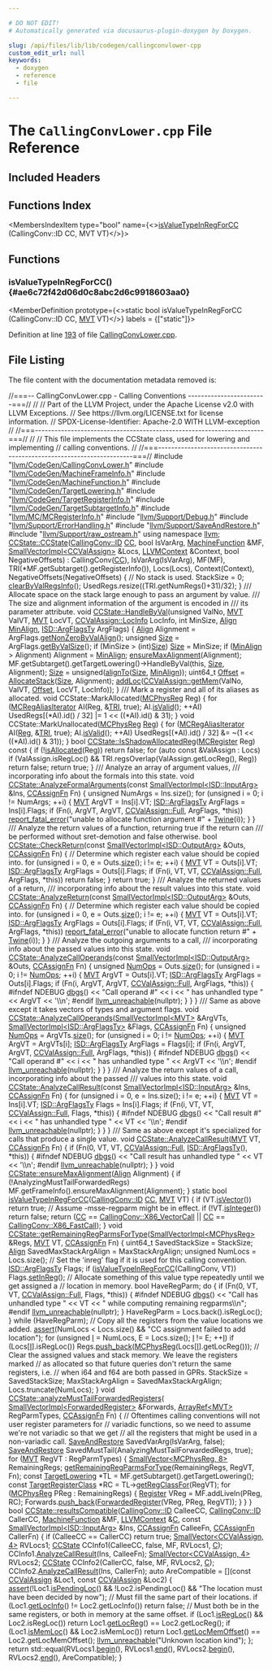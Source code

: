 ```yaml
---

# DO NOT EDIT!
# Automatically generated via docusaurus-plugin-doxygen by Doxygen.

slug: /api/files/lib/lib/codegen/callingconvlower-cpp
custom_edit_url: null
keywords:
  - doxygen
  - reference
  - file

---
```





# The `CallingConvLower.cpp` File Reference

<DoxygenPage pluginConfig={pluginConfig}>



## Included Headers

<IncludesList>
<IncludesListItem
  filePath="llvm/CodeGen/CallingConvLower.h"
  permalink="/docs/api/files/include/include/llvm/include/llvm/codegen/callingconvlower-h"
  isLocal="true" />
<IncludesListItem
  filePath="llvm/CodeGen/MachineFrameInfo.h"
  permalink="/docs/api/files/include/include/llvm/include/llvm/codegen/machineframeinfo-h"
  isLocal="true" />
<IncludesListItem
  filePath="llvm/CodeGen/MachineFunction.h"
  permalink="/docs/api/files/include/include/llvm/include/llvm/codegen/machinefunction-h"
  isLocal="true" />
<IncludesListItem
  filePath="llvm/CodeGen/TargetLowering.h"
  permalink="/docs/api/files/include/include/llvm/include/llvm/codegen/targetlowering-h"
  isLocal="true" />
<IncludesListItem
  filePath="llvm/CodeGen/TargetRegisterInfo.h"
  permalink="/docs/api/files/include/include/llvm/include/llvm/codegen/targetregisterinfo-h"
  isLocal="true" />
<IncludesListItem
  filePath="llvm/CodeGen/TargetSubtargetInfo.h"
  permalink="/docs/api/files/include/include/llvm/include/llvm/codegen/targetsubtargetinfo-h"
  isLocal="true" />
<IncludesListItem
  filePath="llvm/MC/MCRegisterInfo.h"
  permalink="/docs/api/files/include/include/llvm/include/llvm/mc/mcregisterinfo-h"
  isLocal="true" />
<IncludesListItem
  filePath="llvm/Support/Debug.h"
  permalink="/docs/api/files/include/include/llvm/include/llvm/support/debug-h"
  isLocal="true" />
<IncludesListItem
  filePath="llvm/Support/ErrorHandling.h"
  permalink="/docs/api/files/include/include/llvm/include/llvm/support/errorhandling-h"
  isLocal="true" />
<IncludesListItem
  filePath="llvm/Support/SaveAndRestore.h"
  permalink="/docs/api/files/include/include/llvm/include/llvm/support/saveandrestore-h"
  isLocal="true" />
<IncludesListItem
  filePath="llvm/Support/raw_ostream.h"
  permalink="/docs/api/files/include/include/llvm/include/llvm/support/raw-ostream-h"
  isLocal="true" />
</IncludesList>

## Functions Index

<MembersIndex>

<MembersIndexItem
  type="bool"
  name={<><a href="#ae6c72f42d06d0c8abc2d6c9918603aa0">isValueTypeInRegForCC</a> (CallingConv::ID CC, MVT VT)</>}>
</MembersIndexItem>

</MembersIndex>


<SectionDefinition>

## Functions

### isValueTypeInRegForCC() {#ae6c72f42d06d0c8abc2d6c9918603aa0}

<MemberDefinition
  prototype={<>static bool isValueTypeInRegForCC (CallingConv::ID CC, <a href="/docs/api/classes/llvm/mvt">MVT</a> VT)</>}
  labels = {["static"]}>

Definition at line <a href="#l00193">193</a> of file <a href="/docs/api/files/lib/lib/codegen/callingconvlower-cpp">CallingConvLower.cpp</a>.
</MemberDefinition>

</SectionDefinition>

## File Listing

The file content with the documentation metadata removed is:

<ProgramListing>

<Link id="l00001" /><CodeLine lineNumber="1"><Highlight kind="comment">//===-- CallingConvLower.cpp - Calling Conventions ------------------------===//</Highlight><Highlight kind="normal"></Highlight></CodeLine>
<Link id="l00002" /><CodeLine lineNumber="2"><Highlight kind="normal"></Highlight><Highlight kind="comment">//</Highlight><Highlight kind="normal"></Highlight></CodeLine>
<Link id="l00003" /><CodeLine lineNumber="3"><Highlight kind="normal"></Highlight><Highlight kind="comment">// Part of the LLVM Project, under the Apache License v2.0 with LLVM Exceptions.</Highlight><Highlight kind="normal"></Highlight></CodeLine>
<Link id="l00004" /><CodeLine lineNumber="4"><Highlight kind="normal"></Highlight><Highlight kind="comment">// See https://llvm.org/LICENSE.txt for license information.</Highlight><Highlight kind="normal"></Highlight></CodeLine>
<Link id="l00005" /><CodeLine lineNumber="5"><Highlight kind="normal"></Highlight><Highlight kind="comment">// SPDX-License-Identifier: Apache-2.0 WITH LLVM-exception</Highlight><Highlight kind="normal"></Highlight></CodeLine>
<Link id="l00006" /><CodeLine lineNumber="6"><Highlight kind="normal"></Highlight><Highlight kind="comment">//</Highlight><Highlight kind="normal"></Highlight></CodeLine>
<Link id="l00007" /><CodeLine lineNumber="7"><Highlight kind="normal"></Highlight><Highlight kind="comment">//===----------------------------------------------------------------------===//</Highlight><Highlight kind="normal"></Highlight></CodeLine>
<Link id="l00008" /><CodeLine lineNumber="8"><Highlight kind="normal"></Highlight><Highlight kind="comment">//</Highlight><Highlight kind="normal"></Highlight></CodeLine>
<Link id="l00009" /><CodeLine lineNumber="9"><Highlight kind="normal"></Highlight><Highlight kind="comment">// This file implements the CCState class, used for lowering and implementing</Highlight><Highlight kind="normal"></Highlight></CodeLine>
<Link id="l00010" /><CodeLine lineNumber="10"><Highlight kind="normal"></Highlight><Highlight kind="comment">// calling conventions.</Highlight><Highlight kind="normal"></Highlight></CodeLine>
<Link id="l00011" /><CodeLine lineNumber="11"><Highlight kind="normal"></Highlight><Highlight kind="comment">//</Highlight><Highlight kind="normal"></Highlight></CodeLine>
<Link id="l00012" /><CodeLine lineNumber="12"><Highlight kind="normal"></Highlight><Highlight kind="comment">//===----------------------------------------------------------------------===//</Highlight><Highlight kind="normal"></Highlight></CodeLine>
<Link id="l00013" /><CodeLine lineNumber="13"><Highlight kind="normal"></Highlight></CodeLine>
<Link id="l00014" /><CodeLine lineNumber="14"><Highlight kind="normal"></Highlight><Highlight kind="preprocessor">#include &quot;<a href="/docs/api/files/include/include/llvm/include/llvm/codegen/callingconvlower-h">llvm/CodeGen/CallingConvLower.h</a>&quot;</Highlight><Highlight kind="normal"></Highlight></CodeLine>
<Link id="l00015" /><CodeLine lineNumber="15"><Highlight kind="normal"></Highlight><Highlight kind="preprocessor">#include &quot;<a href="/docs/api/files/include/include/llvm/include/llvm/codegen/machineframeinfo-h">llvm/CodeGen/MachineFrameInfo.h</a>&quot;</Highlight><Highlight kind="normal"></Highlight></CodeLine>
<Link id="l00016" /><CodeLine lineNumber="16"><Highlight kind="normal"></Highlight><Highlight kind="preprocessor">#include &quot;<a href="/docs/api/files/include/include/llvm/include/llvm/codegen/machinefunction-h">llvm/CodeGen/MachineFunction.h</a>&quot;</Highlight><Highlight kind="normal"></Highlight></CodeLine>
<Link id="l00017" /><CodeLine lineNumber="17"><Highlight kind="normal"></Highlight><Highlight kind="preprocessor">#include &quot;<a href="/docs/api/files/include/include/llvm/include/llvm/codegen/targetlowering-h">llvm/CodeGen/TargetLowering.h</a>&quot;</Highlight><Highlight kind="normal"></Highlight></CodeLine>
<Link id="l00018" /><CodeLine lineNumber="18"><Highlight kind="normal"></Highlight><Highlight kind="preprocessor">#include &quot;<a href="/docs/api/files/include/include/llvm/include/llvm/codegen/targetregisterinfo-h">llvm/CodeGen/TargetRegisterInfo.h</a>&quot;</Highlight><Highlight kind="normal"></Highlight></CodeLine>
<Link id="l00019" /><CodeLine lineNumber="19"><Highlight kind="normal"></Highlight><Highlight kind="preprocessor">#include &quot;<a href="/docs/api/files/include/include/llvm/include/llvm/codegen/targetsubtargetinfo-h">llvm/CodeGen/TargetSubtargetInfo.h</a>&quot;</Highlight><Highlight kind="normal"></Highlight></CodeLine>
<Link id="l00020" /><CodeLine lineNumber="20"><Highlight kind="normal"></Highlight><Highlight kind="preprocessor">#include &quot;<a href="/docs/api/files/include/include/llvm/include/llvm/mc/mcregisterinfo-h">llvm/MC/MCRegisterInfo.h</a>&quot;</Highlight><Highlight kind="normal"></Highlight></CodeLine>
<Link id="l00021" /><CodeLine lineNumber="21"><Highlight kind="normal"></Highlight><Highlight kind="preprocessor">#include &quot;<a href="/docs/api/files/include/include/llvm/include/llvm/support/debug-h">llvm/Support/Debug.h</a>&quot;</Highlight><Highlight kind="normal"></Highlight></CodeLine>
<Link id="l00022" /><CodeLine lineNumber="22"><Highlight kind="normal"></Highlight><Highlight kind="preprocessor">#include &quot;<a href="/docs/api/files/include/include/llvm/include/llvm/support/errorhandling-h">llvm/Support/ErrorHandling.h</a>&quot;</Highlight><Highlight kind="normal"></Highlight></CodeLine>
<Link id="l00023" /><CodeLine lineNumber="23"><Highlight kind="normal"></Highlight><Highlight kind="preprocessor">#include &quot;<a href="/docs/api/files/include/include/llvm/include/llvm/support/saveandrestore-h">llvm/Support/SaveAndRestore.h</a>&quot;</Highlight><Highlight kind="normal"></Highlight></CodeLine>
<Link id="l00024" /><CodeLine lineNumber="24"><Highlight kind="normal"></Highlight><Highlight kind="preprocessor">#include &quot;<a href="/docs/api/files/include/include/llvm/include/llvm/support/raw-ostream-h">llvm/Support/raw&#95;ostream.h</a>&quot;</Highlight><Highlight kind="normal"></Highlight></CodeLine>
<Link id="l00025" /><CodeLine lineNumber="25"><Highlight kind="normal"></Highlight></CodeLine>
<Link id="l00026" /><CodeLine lineNumber="26"><Highlight kind="normal"></Highlight><Highlight kind="keyword">using namespace </Highlight><Highlight kind="normal"><a href="/docs/api/namespaces/llvm">llvm</a>;</Highlight></CodeLine>
<Link id="l00027" /><CodeLine lineNumber="27"><Highlight kind="normal"></Highlight></CodeLine>
<Link id="l00028" /><CodeLine lineNumber="28" lineLink="/docs/api/classes/llvm/ccstate/#abf5a0a68b80983e3e00b9107ed77e93c"><Highlight kind="normal"><a href="/docs/api/classes/llvm/ccstate/#abf5a0a68b80983e3e00b9107ed77e93c">CCState::CCState</a>(<a href="/docs/api/namespaces/llvm/callingconv/#abdf8cf606905c10634e831390981b0ed">CallingConv::ID</a> <a href="/docs/api/files/lib/lib/target/lib/target/riscv/riscvredundantcopyelimination-cpp/#a77c69067ae8279bc00ab8757731e90d7">CC</a>, </Highlight><Highlight kind="keywordtype">bool</Highlight><Highlight kind="normal"> IsVarArg, <a href="/docs/api/classes/llvm/machinefunction">MachineFunction</a> &amp;MF,</Highlight></CodeLine>
<Link id="l00029" /><CodeLine lineNumber="29"><Highlight kind="normal">                 <a href="/docs/api/classes/llvm/smallvectorimpl">SmallVectorImpl&lt;CCValAssign&gt;</a> &amp;Locs, <a href="/docs/api/classes/llvm/llvmcontext">LLVMContext</a> &amp;Context,</Highlight></CodeLine>
<Link id="l00030" /><CodeLine lineNumber="30"><Highlight kind="normal">                 </Highlight><Highlight kind="keywordtype">bool</Highlight><Highlight kind="normal"> NegativeOffsets)</Highlight></CodeLine>
<Link id="l00031" /><CodeLine lineNumber="31"><Highlight kind="normal">    : CallingConv(<a href="/docs/api/files/lib/lib/target/lib/target/riscv/riscvredundantcopyelimination-cpp/#a77c69067ae8279bc00ab8757731e90d7">CC</a>), IsVarArg(IsVarArg), MF(MF),</Highlight></CodeLine>
<Link id="l00032" /><CodeLine lineNumber="32"><Highlight kind="normal">      TRI(&#42;MF.getSubtarget().getRegisterInfo()), Locs(Locs), Context(Context),</Highlight></CodeLine>
<Link id="l00033" /><CodeLine lineNumber="33"><Highlight kind="normal">      NegativeOffsets(NegativeOffsets) &#123;</Highlight></CodeLine>
<Link id="l00034" /><CodeLine lineNumber="34"><Highlight kind="normal"></Highlight></CodeLine>
<Link id="l00035" /><CodeLine lineNumber="35"><Highlight kind="normal">  </Highlight><Highlight kind="comment">// No stack is used.</Highlight><Highlight kind="normal"></Highlight></CodeLine>
<Link id="l00036" /><CodeLine lineNumber="36"><Highlight kind="normal">  StackSize = 0;</Highlight></CodeLine>
<Link id="l00037" /><CodeLine lineNumber="37"><Highlight kind="normal"></Highlight></CodeLine>
<Link id="l00038" /><CodeLine lineNumber="38"><Highlight kind="normal">  <a href="/docs/api/classes/llvm/ccstate/#af70a090c04b4c765c95f9593e7cb4d68">clearByValRegsInfo</a>();</Highlight></CodeLine>
<Link id="l00039" /><CodeLine lineNumber="39"><Highlight kind="normal">  UsedRegs.resize((TRI.getNumRegs()+31)/32);</Highlight></CodeLine>
<Link id="l00040" /><CodeLine lineNumber="40"><Highlight kind="normal">&#125;</Highlight></CodeLine>
<Link id="l00041" /><CodeLine lineNumber="41"><Highlight kind="normal"></Highlight><Highlight kind="comment"></Highlight></CodeLine>
<Link id="l00042" /><CodeLine lineNumber="42"><Highlight kind="comment">/// Allocate space on the stack large enough to pass an argument by value.</Highlight></CodeLine>
<Link id="l00043" /><CodeLine lineNumber="43"><Highlight kind="comment">/// The size and alignment information of the argument is encoded in</Highlight></CodeLine>
<Link id="l00044" /><CodeLine lineNumber="44"><Highlight kind="comment">/// its parameter attribute.</Highlight><Highlight kind="normal"></Highlight></CodeLine>
<Link id="l00045" /><CodeLine lineNumber="45" lineLink="/docs/api/classes/llvm/ccstate/#a095917a8626bb95e378e4ccb653aac75"><Highlight kind="normal"></Highlight><Highlight kind="keywordtype">void</Highlight><Highlight kind="normal"> <a href="/docs/api/classes/llvm/ccstate/#a095917a8626bb95e378e4ccb653aac75">CCState::HandleByVal</a>(</Highlight><Highlight kind="keywordtype">unsigned</Highlight><Highlight kind="normal"> ValNo, <a href="/docs/api/classes/llvm/mvt">MVT</a> ValVT, <a href="/docs/api/classes/llvm/mvt">MVT</a> LocVT,</Highlight></CodeLine>
<Link id="l00046" /><CodeLine lineNumber="46"><Highlight kind="normal">                          <a href="/docs/api/classes/llvm/ccvalassign/#a2b78fd53da0b5df7bc4eacf7df556a45">CCValAssign::LocInfo</a> LocInfo, </Highlight><Highlight kind="keywordtype">int</Highlight><Highlight kind="normal"> MinSize,</Highlight></CodeLine>
<Link id="l00047" /><CodeLine lineNumber="47"><Highlight kind="normal">                          <a href="/docs/api/structs/llvm/align">Align</a> <a href="/docs/api/namespaces/llvm/#a59f98bbb1f440db8d5db1c8b5bd819f6">MinAlign</a>, <a href="/docs/api/structs/llvm/isd/argflagsty">ISD::ArgFlagsTy</a> ArgFlags) &#123;</Highlight></CodeLine>
<Link id="l00048" /><CodeLine lineNumber="48"><Highlight kind="normal">  <a href="/docs/api/structs/llvm/align">Align</a> Alignment = ArgFlags.<a href="/docs/api/structs/llvm/isd/argflagsty/#af9b5cd986cb3591eeb24b5448fb66142">getNonZeroByValAlign</a>();</Highlight></CodeLine>
<Link id="l00049" /><CodeLine lineNumber="49"><Highlight kind="normal">  </Highlight><Highlight kind="keywordtype">unsigned</Highlight><Highlight kind="normal"> <a href="/docs/api/files/lib/lib/analysis/inlineorder-cpp/#a7ee6f0cb51c3b9056199e9a0001fe8c3a6f6cb72d544962fa333e2e34ce64f719">Size</a>  = ArgFlags.<a href="/docs/api/structs/llvm/isd/argflagsty/#ab366d3f0cbcf25efa33e8406c851be4f">getByValSize</a>();</Highlight></CodeLine>
<Link id="l00050" /><CodeLine lineNumber="50"><Highlight kind="normal">  </Highlight><Highlight kind="keywordflow">if</Highlight><Highlight kind="normal"> (MinSize &gt; (</Highlight><Highlight kind="keywordtype">int</Highlight><Highlight kind="normal">)<a href="/docs/api/files/lib/lib/analysis/inlineorder-cpp/#a7ee6f0cb51c3b9056199e9a0001fe8c3a6f6cb72d544962fa333e2e34ce64f719">Size</a>)</Highlight></CodeLine>
<Link id="l00051" /><CodeLine lineNumber="51"><Highlight kind="normal">    <a href="/docs/api/files/lib/lib/analysis/inlineorder-cpp/#a7ee6f0cb51c3b9056199e9a0001fe8c3a6f6cb72d544962fa333e2e34ce64f719">Size</a> = MinSize;</Highlight></CodeLine>
<Link id="l00052" /><CodeLine lineNumber="52"><Highlight kind="normal">  </Highlight><Highlight kind="keywordflow">if</Highlight><Highlight kind="normal"> (<a href="/docs/api/namespaces/llvm/#a59f98bbb1f440db8d5db1c8b5bd819f6">MinAlign</a> &gt; Alignment)</Highlight></CodeLine>
<Link id="l00053" /><CodeLine lineNumber="53"><Highlight kind="normal">    Alignment = <a href="/docs/api/namespaces/llvm/#a59f98bbb1f440db8d5db1c8b5bd819f6">MinAlign</a>;</Highlight></CodeLine>
<Link id="l00054" /><CodeLine lineNumber="54"><Highlight kind="normal">  <a href="/docs/api/classes/llvm/ccstate/#a99ee1f8d1fc34f1b982e984a678a70dd">ensureMaxAlignment</a>(Alignment);</Highlight></CodeLine>
<Link id="l00055" /><CodeLine lineNumber="55"><Highlight kind="normal">  MF.getSubtarget().getTargetLowering()-&gt;HandleByVal(</Highlight><Highlight kind="keyword">this</Highlight><Highlight kind="normal">, <a href="/docs/api/files/lib/lib/analysis/inlineorder-cpp/#a7ee6f0cb51c3b9056199e9a0001fe8c3a6f6cb72d544962fa333e2e34ce64f719">Size</a>, Alignment);</Highlight></CodeLine>
<Link id="l00056" /><CodeLine lineNumber="56"><Highlight kind="normal">  <a href="/docs/api/files/lib/lib/analysis/inlineorder-cpp/#a7ee6f0cb51c3b9056199e9a0001fe8c3a6f6cb72d544962fa333e2e34ce64f719">Size</a> = unsigned(<a href="/docs/api/namespaces/llvm/#ab102f0f12dd38aeea5906b1d80c792ff">alignTo</a>(<a href="/docs/api/files/lib/lib/analysis/inlineorder-cpp/#a7ee6f0cb51c3b9056199e9a0001fe8c3a6f6cb72d544962fa333e2e34ce64f719">Size</a>, <a href="/docs/api/namespaces/llvm/#a59f98bbb1f440db8d5db1c8b5bd819f6">MinAlign</a>));</Highlight></CodeLine>
<Link id="l00057" /><CodeLine lineNumber="57"><Highlight kind="normal">  uint64&#95;t <a href="/docs/api/namespaces/llvm/#a05f5b9a11bdcc5feba62899f95dcf878a3134224cba2545bc57954d3b072aebb4">Offset</a> = <a href="/docs/api/classes/llvm/ccstate/#a808eee3ccda95974f0ac2b1c318ec336">AllocateStack</a>(<a href="/docs/api/files/lib/lib/analysis/inlineorder-cpp/#a7ee6f0cb51c3b9056199e9a0001fe8c3a6f6cb72d544962fa333e2e34ce64f719">Size</a>, Alignment);</Highlight></CodeLine>
<Link id="l00058" /><CodeLine lineNumber="58"><Highlight kind="normal">  <a href="/docs/api/classes/llvm/ccstate/#af04b635419bda8cbc4fe1f056b160f8d">addLoc</a>(<a href="/docs/api/classes/llvm/ccvalassign/#a36d9dd26dea75ebba5b55516b52e0752">CCValAssign::getMem</a>(ValNo, ValVT, <a href="/docs/api/namespaces/llvm/#a05f5b9a11bdcc5feba62899f95dcf878a3134224cba2545bc57954d3b072aebb4">Offset</a>, LocVT, LocInfo));</Highlight></CodeLine>
<Link id="l00059" /><CodeLine lineNumber="59"><Highlight kind="normal">&#125;</Highlight></CodeLine>
<Link id="l00060" /><CodeLine lineNumber="60"><Highlight kind="normal"></Highlight><Highlight kind="comment"></Highlight></CodeLine>
<Link id="l00061" /><CodeLine lineNumber="61"><Highlight kind="comment">/// Mark a register and all of its aliases as allocated.</Highlight><Highlight kind="normal"></Highlight></CodeLine>
<Link id="l00062" /><CodeLine lineNumber="62"><Highlight kind="normal"></Highlight><Highlight kind="keywordtype">void</Highlight><Highlight kind="normal"> CCState::MarkAllocated(<a href="/docs/api/namespaces/llvm/#aad72cfbb210808985a9dc19f4e5d8542">MCPhysReg</a> Reg) &#123;</Highlight></CodeLine>
<Link id="l00063" /><CodeLine lineNumber="63"><Highlight kind="normal">  </Highlight><Highlight kind="keywordflow">for</Highlight><Highlight kind="normal"> (<a href="/docs/api/classes/llvm/mcregaliasiterator">MCRegAliasIterator</a> AI(Reg, &amp;<a href="/docs/api/files/lib/lib/codegen/machinesink-cpp/#a0f36ed1bc17fc1aa97fe291c439a0698">TRI</a>, </Highlight><Highlight kind="keyword">true</Highlight><Highlight kind="normal">); AI.<a href="/docs/api/classes/llvm/mcregaliasiterator/#ac336c049c12ead7be5b86e6d046f8ab0">isValid</a>(); ++AI)</Highlight></CodeLine>
<Link id="l00064" /><CodeLine lineNumber="64"><Highlight kind="normal">    UsedRegs&#91;(&#42;AI).id() / 32&#93; |= 1 &lt;&lt; ((&#42;AI).id() &amp; 31);</Highlight></CodeLine>
<Link id="l00065" /><CodeLine lineNumber="65"><Highlight kind="normal">&#125;</Highlight></CodeLine>
<Link id="l00066" /><CodeLine lineNumber="66"><Highlight kind="normal"></Highlight></CodeLine>
<Link id="l00067" /><CodeLine lineNumber="67"><Highlight kind="normal"></Highlight><Highlight kind="keywordtype">void</Highlight><Highlight kind="normal"> CCState::MarkUnallocated(<a href="/docs/api/namespaces/llvm/#aad72cfbb210808985a9dc19f4e5d8542">MCPhysReg</a> <a href="/docs/api/files/lib/lib/codegen/machinesink-cpp/#a359e1ff26f6d466d927a61aae45b05c3">Reg</a>) &#123;</Highlight></CodeLine>
<Link id="l00068" /><CodeLine lineNumber="68"><Highlight kind="normal">  </Highlight><Highlight kind="keywordflow">for</Highlight><Highlight kind="normal"> (<a href="/docs/api/classes/llvm/mcregaliasiterator">MCRegAliasIterator</a> AI(<a href="/docs/api/files/lib/lib/codegen/machinesink-cpp/#a359e1ff26f6d466d927a61aae45b05c3">Reg</a>, &amp;<a href="/docs/api/files/lib/lib/codegen/machinesink-cpp/#a0f36ed1bc17fc1aa97fe291c439a0698">TRI</a>, </Highlight><Highlight kind="keyword">true</Highlight><Highlight kind="normal">); AI.<a href="/docs/api/classes/llvm/mcregaliasiterator/#ac336c049c12ead7be5b86e6d046f8ab0">isValid</a>(); ++AI)</Highlight></CodeLine>
<Link id="l00069" /><CodeLine lineNumber="69"><Highlight kind="normal">    UsedRegs&#91;(&#42;AI).id() / 32&#93; &amp;= ~(1 &lt;&lt; ((&#42;AI).id() &amp; 31));</Highlight></CodeLine>
<Link id="l00070" /><CodeLine lineNumber="70"><Highlight kind="normal">&#125;</Highlight></CodeLine>
<Link id="l00071" /><CodeLine lineNumber="71"><Highlight kind="normal"></Highlight></CodeLine>
<Link id="l00072" /><CodeLine lineNumber="72" lineLink="/docs/api/classes/llvm/ccstate/#a3f26a9f8e3d4a1b691c7f17f11311c46"><Highlight kind="normal"></Highlight><Highlight kind="keywordtype">bool</Highlight><Highlight kind="normal"> <a href="/docs/api/classes/llvm/ccstate/#a3f26a9f8e3d4a1b691c7f17f11311c46">CCState::IsShadowAllocatedReg</a>(<a href="/docs/api/classes/llvm/mcregister">MCRegister</a> Reg)</Highlight><Highlight kind="keyword"> const </Highlight><Highlight kind="normal">&#123;</Highlight></CodeLine>
<Link id="l00073" /><CodeLine lineNumber="73"><Highlight kind="normal">  </Highlight><Highlight kind="keywordflow">if</Highlight><Highlight kind="normal"> (!<a href="/docs/api/classes/llvm/ccstate/#ae175b31af8d3499f652b5658c385af9c">isAllocated</a>(Reg))</Highlight></CodeLine>
<Link id="l00074" /><CodeLine lineNumber="74"><Highlight kind="normal">    </Highlight><Highlight kind="keywordflow">return</Highlight><Highlight kind="normal"> </Highlight><Highlight kind="keyword">false</Highlight><Highlight kind="normal">;</Highlight></CodeLine>
<Link id="l00075" /><CodeLine lineNumber="75"><Highlight kind="normal"></Highlight></CodeLine>
<Link id="l00076" /><CodeLine lineNumber="76"><Highlight kind="normal">  </Highlight><Highlight kind="keywordflow">for</Highlight><Highlight kind="normal"> (</Highlight><Highlight kind="keyword">auto</Highlight><Highlight kind="normal"> </Highlight><Highlight kind="keyword">const</Highlight><Highlight kind="normal"> &amp;ValAssign : Locs)</Highlight></CodeLine>
<Link id="l00077" /><CodeLine lineNumber="77"><Highlight kind="normal">    </Highlight><Highlight kind="keywordflow">if</Highlight><Highlight kind="normal"> (ValAssign.isRegLoc() &amp;&amp; TRI.regsOverlap(ValAssign.getLocReg(), Reg))</Highlight></CodeLine>
<Link id="l00078" /><CodeLine lineNumber="78"><Highlight kind="normal">      </Highlight><Highlight kind="keywordflow">return</Highlight><Highlight kind="normal"> </Highlight><Highlight kind="keyword">false</Highlight><Highlight kind="normal">;</Highlight></CodeLine>
<Link id="l00079" /><CodeLine lineNumber="79"><Highlight kind="normal">  </Highlight><Highlight kind="keywordflow">return</Highlight><Highlight kind="normal"> </Highlight><Highlight kind="keyword">true</Highlight><Highlight kind="normal">;</Highlight></CodeLine>
<Link id="l00080" /><CodeLine lineNumber="80"><Highlight kind="normal">&#125;</Highlight></CodeLine>
<Link id="l00081" /><CodeLine lineNumber="81"><Highlight kind="normal"></Highlight><Highlight kind="comment"></Highlight></CodeLine>
<Link id="l00082" /><CodeLine lineNumber="82"><Highlight kind="comment">/// Analyze an array of argument values,</Highlight></CodeLine>
<Link id="l00083" /><CodeLine lineNumber="83"><Highlight kind="comment">/// incorporating info about the formals into this state.</Highlight><Highlight kind="normal"></Highlight></CodeLine>
<Link id="l00084" /><CodeLine lineNumber="84"><Highlight kind="normal"></Highlight><Highlight kind="keywordtype">void</Highlight><Highlight kind="normal"></Highlight></CodeLine>
<Link id="l00085" /><CodeLine lineNumber="85" lineLink="/docs/api/classes/llvm/ccstate/#aec8b01e38583a4e371e14c436324d3be"><Highlight kind="normal"><a href="/docs/api/classes/llvm/ccstate/#aec8b01e38583a4e371e14c436324d3be">CCState::AnalyzeFormalArguments</a>(</Highlight><Highlight kind="keyword">const</Highlight><Highlight kind="normal"> <a href="/docs/api/classes/llvm/smallvectorimpl">SmallVectorImpl&lt;ISD::InputArg&gt;</a> &amp;Ins,</Highlight></CodeLine>
<Link id="l00086" /><CodeLine lineNumber="86"><Highlight kind="normal">                                <a href="/docs/api/namespaces/llvm/#aa555cd3eb8141809d16bcfc45ccc3715">CCAssignFn</a> Fn) &#123;</Highlight></CodeLine>
<Link id="l00087" /><CodeLine lineNumber="87"><Highlight kind="normal">  </Highlight><Highlight kind="keywordtype">unsigned</Highlight><Highlight kind="normal"> NumArgs = Ins.size();</Highlight></CodeLine>
<Link id="l00088" /><CodeLine lineNumber="88"><Highlight kind="normal"></Highlight></CodeLine>
<Link id="l00089" /><CodeLine lineNumber="89"><Highlight kind="normal">  </Highlight><Highlight kind="keywordflow">for</Highlight><Highlight kind="normal"> (</Highlight><Highlight kind="keywordtype">unsigned</Highlight><Highlight kind="normal"> i = 0; i != NumArgs; ++i) &#123;</Highlight></CodeLine>
<Link id="l00090" /><CodeLine lineNumber="90"><Highlight kind="normal">    <a href="/docs/api/classes/llvm/mvt">MVT</a> ArgVT = Ins&#91;i&#93;.VT;</Highlight></CodeLine>
<Link id="l00091" /><CodeLine lineNumber="91"><Highlight kind="normal">    <a href="/docs/api/structs/llvm/isd/argflagsty">ISD::ArgFlagsTy</a> ArgFlags = Ins&#91;i&#93;.Flags;</Highlight></CodeLine>
<Link id="l00092" /><CodeLine lineNumber="92"><Highlight kind="normal">    </Highlight><Highlight kind="keywordflow">if</Highlight><Highlight kind="normal"> (Fn(i, ArgVT, ArgVT, <a href="/docs/api/classes/llvm/ccvalassign/#a2b78fd53da0b5df7bc4eacf7df556a45a8b73d77b9e54663c2e80a48d0917dce1">CCValAssign::Full</a>, ArgFlags, &#42;</Highlight><Highlight kind="keyword">this</Highlight><Highlight kind="normal">))</Highlight></CodeLine>
<Link id="l00093" /><CodeLine lineNumber="93"><Highlight kind="normal">      <a href="/docs/api/namespaces/llvm/#a7f2a3d4dcfee70225988aec53ff1e173">report&#95;fatal&#95;error</a>(</Highlight><Highlight kind="stringliteral">&quot;unable to allocate function argument #&quot;</Highlight><Highlight kind="normal"> + <a href="/docs/api/classes/llvm/twine">Twine</a>(i));</Highlight></CodeLine>
<Link id="l00094" /><CodeLine lineNumber="94"><Highlight kind="normal">  &#125;</Highlight></CodeLine>
<Link id="l00095" /><CodeLine lineNumber="95"><Highlight kind="normal">&#125;</Highlight></CodeLine>
<Link id="l00096" /><CodeLine lineNumber="96"><Highlight kind="normal"></Highlight><Highlight kind="comment"></Highlight></CodeLine>
<Link id="l00097" /><CodeLine lineNumber="97"><Highlight kind="comment">/// Analyze the return values of a function, returning true if the return can</Highlight></CodeLine>
<Link id="l00098" /><CodeLine lineNumber="98"><Highlight kind="comment">/// be performed without sret-demotion and false otherwise.</Highlight><Highlight kind="normal"></Highlight></CodeLine>
<Link id="l00099" /><CodeLine lineNumber="99" lineLink="/docs/api/classes/llvm/ccstate/#a687c88d4217651cc56a5a4aed7c8364f"><Highlight kind="normal"></Highlight><Highlight kind="keywordtype">bool</Highlight><Highlight kind="normal"> <a href="/docs/api/classes/llvm/ccstate/#a687c88d4217651cc56a5a4aed7c8364f">CCState::CheckReturn</a>(</Highlight><Highlight kind="keyword">const</Highlight><Highlight kind="normal"> <a href="/docs/api/classes/llvm/smallvectorimpl">SmallVectorImpl&lt;ISD::OutputArg&gt;</a> &amp;Outs,</Highlight></CodeLine>
<Link id="l00100" /><CodeLine lineNumber="100"><Highlight kind="normal">                          <a href="/docs/api/namespaces/llvm/#aa555cd3eb8141809d16bcfc45ccc3715">CCAssignFn</a> Fn) &#123;</Highlight></CodeLine>
<Link id="l00101" /><CodeLine lineNumber="101"><Highlight kind="normal">  </Highlight><Highlight kind="comment">// Determine which register each value should be copied into.</Highlight><Highlight kind="normal"></Highlight></CodeLine>
<Link id="l00102" /><CodeLine lineNumber="102"><Highlight kind="normal">  </Highlight><Highlight kind="keywordflow">for</Highlight><Highlight kind="normal"> (</Highlight><Highlight kind="keywordtype">unsigned</Highlight><Highlight kind="normal"> i = 0, e = Outs.<a href="/docs/api/classes/llvm/smallvectortemplatecommon/#a1c479a8c434377c2b8cb056bdfdfc201">size</a>(); i != e; ++i) &#123;</Highlight></CodeLine>
<Link id="l00103" /><CodeLine lineNumber="103"><Highlight kind="normal">    <a href="/docs/api/classes/llvm/mvt">MVT</a> VT = Outs&#91;i&#93;.VT;</Highlight></CodeLine>
<Link id="l00104" /><CodeLine lineNumber="104"><Highlight kind="normal">    <a href="/docs/api/structs/llvm/isd/argflagsty">ISD::ArgFlagsTy</a> ArgFlags = Outs&#91;i&#93;.Flags;</Highlight></CodeLine>
<Link id="l00105" /><CodeLine lineNumber="105"><Highlight kind="normal">    </Highlight><Highlight kind="keywordflow">if</Highlight><Highlight kind="normal"> (Fn(i, VT, VT, <a href="/docs/api/classes/llvm/ccvalassign/#a2b78fd53da0b5df7bc4eacf7df556a45a8b73d77b9e54663c2e80a48d0917dce1">CCValAssign::Full</a>, ArgFlags, &#42;</Highlight><Highlight kind="keyword">this</Highlight><Highlight kind="normal">))</Highlight></CodeLine>
<Link id="l00106" /><CodeLine lineNumber="106"><Highlight kind="normal">      </Highlight><Highlight kind="keywordflow">return</Highlight><Highlight kind="normal"> </Highlight><Highlight kind="keyword">false</Highlight><Highlight kind="normal">;</Highlight></CodeLine>
<Link id="l00107" /><CodeLine lineNumber="107"><Highlight kind="normal">  &#125;</Highlight></CodeLine>
<Link id="l00108" /><CodeLine lineNumber="108"><Highlight kind="normal">  </Highlight><Highlight kind="keywordflow">return</Highlight><Highlight kind="normal"> </Highlight><Highlight kind="keyword">true</Highlight><Highlight kind="normal">;</Highlight></CodeLine>
<Link id="l00109" /><CodeLine lineNumber="109"><Highlight kind="normal">&#125;</Highlight></CodeLine>
<Link id="l00110" /><CodeLine lineNumber="110"><Highlight kind="normal"></Highlight><Highlight kind="comment"></Highlight></CodeLine>
<Link id="l00111" /><CodeLine lineNumber="111"><Highlight kind="comment">/// Analyze the returned values of a return,</Highlight></CodeLine>
<Link id="l00112" /><CodeLine lineNumber="112"><Highlight kind="comment">/// incorporating info about the result values into this state.</Highlight><Highlight kind="normal"></Highlight></CodeLine>
<Link id="l00113" /><CodeLine lineNumber="113" lineLink="/docs/api/classes/llvm/ccstate/#a73b07a938dd8182363ba52719d38bf53"><Highlight kind="normal"></Highlight><Highlight kind="keywordtype">void</Highlight><Highlight kind="normal"> <a href="/docs/api/classes/llvm/ccstate/#a73b07a938dd8182363ba52719d38bf53">CCState::AnalyzeReturn</a>(</Highlight><Highlight kind="keyword">const</Highlight><Highlight kind="normal"> <a href="/docs/api/classes/llvm/smallvectorimpl">SmallVectorImpl&lt;ISD::OutputArg&gt;</a> &amp;Outs,</Highlight></CodeLine>
<Link id="l00114" /><CodeLine lineNumber="114"><Highlight kind="normal">                            <a href="/docs/api/namespaces/llvm/#aa555cd3eb8141809d16bcfc45ccc3715">CCAssignFn</a> Fn) &#123;</Highlight></CodeLine>
<Link id="l00115" /><CodeLine lineNumber="115"><Highlight kind="normal">  </Highlight><Highlight kind="comment">// Determine which register each value should be copied into.</Highlight><Highlight kind="normal"></Highlight></CodeLine>
<Link id="l00116" /><CodeLine lineNumber="116"><Highlight kind="normal">  </Highlight><Highlight kind="keywordflow">for</Highlight><Highlight kind="normal"> (</Highlight><Highlight kind="keywordtype">unsigned</Highlight><Highlight kind="normal"> i = 0, e = Outs.<a href="/docs/api/classes/llvm/smallvectortemplatecommon/#a1c479a8c434377c2b8cb056bdfdfc201">size</a>(); i != e; ++i) &#123;</Highlight></CodeLine>
<Link id="l00117" /><CodeLine lineNumber="117"><Highlight kind="normal">    <a href="/docs/api/classes/llvm/mvt">MVT</a> VT = Outs&#91;i&#93;.VT;</Highlight></CodeLine>
<Link id="l00118" /><CodeLine lineNumber="118"><Highlight kind="normal">    <a href="/docs/api/structs/llvm/isd/argflagsty">ISD::ArgFlagsTy</a> ArgFlags = Outs&#91;i&#93;.Flags;</Highlight></CodeLine>
<Link id="l00119" /><CodeLine lineNumber="119"><Highlight kind="normal">    </Highlight><Highlight kind="keywordflow">if</Highlight><Highlight kind="normal"> (Fn(i, VT, VT, <a href="/docs/api/classes/llvm/ccvalassign/#a2b78fd53da0b5df7bc4eacf7df556a45a8b73d77b9e54663c2e80a48d0917dce1">CCValAssign::Full</a>, ArgFlags, &#42;</Highlight><Highlight kind="keyword">this</Highlight><Highlight kind="normal">))</Highlight></CodeLine>
<Link id="l00120" /><CodeLine lineNumber="120"><Highlight kind="normal">      <a href="/docs/api/namespaces/llvm/#a7f2a3d4dcfee70225988aec53ff1e173">report&#95;fatal&#95;error</a>(</Highlight><Highlight kind="stringliteral">&quot;unable to allocate function return #&quot;</Highlight><Highlight kind="normal"> + <a href="/docs/api/classes/llvm/twine">Twine</a>(i));</Highlight></CodeLine>
<Link id="l00121" /><CodeLine lineNumber="121"><Highlight kind="normal">  &#125;</Highlight></CodeLine>
<Link id="l00122" /><CodeLine lineNumber="122"><Highlight kind="normal">&#125;</Highlight></CodeLine>
<Link id="l00123" /><CodeLine lineNumber="123"><Highlight kind="normal"></Highlight><Highlight kind="comment"></Highlight></CodeLine>
<Link id="l00124" /><CodeLine lineNumber="124"><Highlight kind="comment">/// Analyze the outgoing arguments to a call,</Highlight></CodeLine>
<Link id="l00125" /><CodeLine lineNumber="125"><Highlight kind="comment">/// incorporating info about the passed values into this state.</Highlight><Highlight kind="normal"></Highlight></CodeLine>
<Link id="l00126" /><CodeLine lineNumber="126" lineLink="/docs/api/classes/llvm/ccstate/#a919797ac95a1d84d08e4f43eedededa4"><Highlight kind="normal"></Highlight><Highlight kind="keywordtype">void</Highlight><Highlight kind="normal"> <a href="/docs/api/classes/llvm/ccstate/#a919797ac95a1d84d08e4f43eedededa4">CCState::AnalyzeCallOperands</a>(</Highlight><Highlight kind="keyword">const</Highlight><Highlight kind="normal"> <a href="/docs/api/classes/llvm/smallvectorimpl">SmallVectorImpl&lt;ISD::OutputArg&gt;</a> &amp;Outs,</Highlight></CodeLine>
<Link id="l00127" /><CodeLine lineNumber="127"><Highlight kind="normal">                                  <a href="/docs/api/namespaces/llvm/#aa555cd3eb8141809d16bcfc45ccc3715">CCAssignFn</a> Fn) &#123;</Highlight></CodeLine>
<Link id="l00128" /><CodeLine lineNumber="128"><Highlight kind="normal">  </Highlight><Highlight kind="keywordtype">unsigned</Highlight><Highlight kind="normal"> <a href="/docs/api/files/include/include/llvm/include/llvm/demangle/itaniumdemangle-h/#a536e22898d28a9340a4204407a75ad5d">NumOps</a> = Outs.<a href="/docs/api/classes/llvm/smallvectortemplatecommon/#a1c479a8c434377c2b8cb056bdfdfc201">size</a>();</Highlight></CodeLine>
<Link id="l00129" /><CodeLine lineNumber="129"><Highlight kind="normal">  </Highlight><Highlight kind="keywordflow">for</Highlight><Highlight kind="normal"> (</Highlight><Highlight kind="keywordtype">unsigned</Highlight><Highlight kind="normal"> i = 0; i != <a href="/docs/api/files/include/include/llvm/include/llvm/demangle/itaniumdemangle-h/#a536e22898d28a9340a4204407a75ad5d">NumOps</a>; ++i) &#123;</Highlight></CodeLine>
<Link id="l00130" /><CodeLine lineNumber="130"><Highlight kind="normal">    <a href="/docs/api/classes/llvm/mvt">MVT</a> ArgVT = Outs&#91;i&#93;.VT;</Highlight></CodeLine>
<Link id="l00131" /><CodeLine lineNumber="131"><Highlight kind="normal">    <a href="/docs/api/structs/llvm/isd/argflagsty">ISD::ArgFlagsTy</a> ArgFlags = Outs&#91;i&#93;.Flags;</Highlight></CodeLine>
<Link id="l00132" /><CodeLine lineNumber="132"><Highlight kind="normal">    </Highlight><Highlight kind="keywordflow">if</Highlight><Highlight kind="normal"> (Fn(i, ArgVT, ArgVT, <a href="/docs/api/classes/llvm/ccvalassign/#a2b78fd53da0b5df7bc4eacf7df556a45a8b73d77b9e54663c2e80a48d0917dce1">CCValAssign::Full</a>, ArgFlags, &#42;</Highlight><Highlight kind="keyword">this</Highlight><Highlight kind="normal">)) &#123;</Highlight></CodeLine>
<Link id="l00133" /><CodeLine lineNumber="133"><Highlight kind="normal"></Highlight><Highlight kind="preprocessor">#ifndef NDEBUG</Highlight><Highlight kind="normal"></Highlight></CodeLine>
<Link id="l00134" /><CodeLine lineNumber="134"><Highlight kind="normal">      <a href="/docs/api/namespaces/llvm/#a7c46c742c31be54870e2038048e6b391">dbgs</a>() &lt;&lt; </Highlight><Highlight kind="stringliteral">&quot;Call operand #&quot;</Highlight><Highlight kind="normal"> &lt;&lt; i &lt;&lt; </Highlight><Highlight kind="stringliteral">&quot; has unhandled type &quot;</Highlight><Highlight kind="normal"></Highlight></CodeLine>
<Link id="l00135" /><CodeLine lineNumber="135"><Highlight kind="normal">             &lt;&lt; ArgVT &lt;&lt; </Highlight><Highlight kind="charliteral">&#39;\\n&#39;</Highlight><Highlight kind="normal">;</Highlight></CodeLine>
<Link id="l00136" /><CodeLine lineNumber="136"><Highlight kind="normal"></Highlight><Highlight kind="preprocessor">#endif</Highlight><Highlight kind="normal"></Highlight></CodeLine>
<Link id="l00137" /><CodeLine lineNumber="137"><Highlight kind="normal">      <a href="/docs/api/files/include/include/llvm/include/llvm/support/errorhandling-h/#ace243f5c25697a1107cce46626b3dc94">llvm&#95;unreachable</a>(</Highlight><Highlight kind="keyword">nullptr</Highlight><Highlight kind="normal">);</Highlight></CodeLine>
<Link id="l00138" /><CodeLine lineNumber="138"><Highlight kind="normal">    &#125;</Highlight></CodeLine>
<Link id="l00139" /><CodeLine lineNumber="139"><Highlight kind="normal">  &#125;</Highlight></CodeLine>
<Link id="l00140" /><CodeLine lineNumber="140"><Highlight kind="normal">&#125;</Highlight></CodeLine>
<Link id="l00141" /><CodeLine lineNumber="141"><Highlight kind="normal"></Highlight><Highlight kind="comment"></Highlight></CodeLine>
<Link id="l00142" /><CodeLine lineNumber="142"><Highlight kind="comment">/// Same as above except it takes vectors of types and argument flags.</Highlight><Highlight kind="normal"></Highlight></CodeLine>
<Link id="l00143" /><CodeLine lineNumber="143" lineLink="/docs/api/classes/llvm/ccstate/#adaa4045817581b9868dc4ec086a3dc5e"><Highlight kind="normal"></Highlight><Highlight kind="keywordtype">void</Highlight><Highlight kind="normal"> <a href="/docs/api/classes/llvm/ccstate/#a919797ac95a1d84d08e4f43eedededa4">CCState::AnalyzeCallOperands</a>(<a href="/docs/api/classes/llvm/smallvectorimpl">SmallVectorImpl&lt;MVT&gt;</a> &amp;ArgVTs,</Highlight></CodeLine>
<Link id="l00144" /><CodeLine lineNumber="144"><Highlight kind="normal">                                  <a href="/docs/api/classes/llvm/smallvectorimpl">SmallVectorImpl&lt;ISD::ArgFlagsTy&gt;</a> &amp;Flags,</Highlight></CodeLine>
<Link id="l00145" /><CodeLine lineNumber="145"><Highlight kind="normal">                                  <a href="/docs/api/namespaces/llvm/#aa555cd3eb8141809d16bcfc45ccc3715">CCAssignFn</a> Fn) &#123;</Highlight></CodeLine>
<Link id="l00146" /><CodeLine lineNumber="146"><Highlight kind="normal">  </Highlight><Highlight kind="keywordtype">unsigned</Highlight><Highlight kind="normal"> <a href="/docs/api/files/include/include/llvm/include/llvm/demangle/itaniumdemangle-h/#a536e22898d28a9340a4204407a75ad5d">NumOps</a> = ArgVTs.<a href="/docs/api/classes/llvm/smallvectortemplatecommon/#a1c479a8c434377c2b8cb056bdfdfc201">size</a>();</Highlight></CodeLine>
<Link id="l00147" /><CodeLine lineNumber="147"><Highlight kind="normal">  </Highlight><Highlight kind="keywordflow">for</Highlight><Highlight kind="normal"> (</Highlight><Highlight kind="keywordtype">unsigned</Highlight><Highlight kind="normal"> i = 0; i != <a href="/docs/api/files/include/include/llvm/include/llvm/demangle/itaniumdemangle-h/#a536e22898d28a9340a4204407a75ad5d">NumOps</a>; ++i) &#123;</Highlight></CodeLine>
<Link id="l00148" /><CodeLine lineNumber="148"><Highlight kind="normal">    <a href="/docs/api/classes/llvm/mvt">MVT</a> ArgVT = ArgVTs&#91;i&#93;;</Highlight></CodeLine>
<Link id="l00149" /><CodeLine lineNumber="149"><Highlight kind="normal">    <a href="/docs/api/structs/llvm/isd/argflagsty">ISD::ArgFlagsTy</a> ArgFlags = Flags&#91;i&#93;;</Highlight></CodeLine>
<Link id="l00150" /><CodeLine lineNumber="150"><Highlight kind="normal">    </Highlight><Highlight kind="keywordflow">if</Highlight><Highlight kind="normal"> (Fn(i, ArgVT, ArgVT, <a href="/docs/api/classes/llvm/ccvalassign/#a2b78fd53da0b5df7bc4eacf7df556a45a8b73d77b9e54663c2e80a48d0917dce1">CCValAssign::Full</a>, ArgFlags, &#42;</Highlight><Highlight kind="keyword">this</Highlight><Highlight kind="normal">)) &#123;</Highlight></CodeLine>
<Link id="l00151" /><CodeLine lineNumber="151"><Highlight kind="normal"></Highlight><Highlight kind="preprocessor">#ifndef NDEBUG</Highlight><Highlight kind="normal"></Highlight></CodeLine>
<Link id="l00152" /><CodeLine lineNumber="152"><Highlight kind="normal">      <a href="/docs/api/namespaces/llvm/#a7c46c742c31be54870e2038048e6b391">dbgs</a>() &lt;&lt; </Highlight><Highlight kind="stringliteral">&quot;Call operand #&quot;</Highlight><Highlight kind="normal"> &lt;&lt; i &lt;&lt; </Highlight><Highlight kind="stringliteral">&quot; has unhandled type &quot;</Highlight><Highlight kind="normal"></Highlight></CodeLine>
<Link id="l00153" /><CodeLine lineNumber="153"><Highlight kind="normal">             &lt;&lt; ArgVT &lt;&lt; </Highlight><Highlight kind="charliteral">&#39;\\n&#39;</Highlight><Highlight kind="normal">;</Highlight></CodeLine>
<Link id="l00154" /><CodeLine lineNumber="154"><Highlight kind="normal"></Highlight><Highlight kind="preprocessor">#endif</Highlight><Highlight kind="normal"></Highlight></CodeLine>
<Link id="l00155" /><CodeLine lineNumber="155"><Highlight kind="normal">      <a href="/docs/api/files/include/include/llvm/include/llvm/support/errorhandling-h/#ace243f5c25697a1107cce46626b3dc94">llvm&#95;unreachable</a>(</Highlight><Highlight kind="keyword">nullptr</Highlight><Highlight kind="normal">);</Highlight></CodeLine>
<Link id="l00156" /><CodeLine lineNumber="156"><Highlight kind="normal">    &#125;</Highlight></CodeLine>
<Link id="l00157" /><CodeLine lineNumber="157"><Highlight kind="normal">  &#125;</Highlight></CodeLine>
<Link id="l00158" /><CodeLine lineNumber="158"><Highlight kind="normal">&#125;</Highlight></CodeLine>
<Link id="l00159" /><CodeLine lineNumber="159"><Highlight kind="normal"></Highlight><Highlight kind="comment"></Highlight></CodeLine>
<Link id="l00160" /><CodeLine lineNumber="160"><Highlight kind="comment">/// Analyze the return values of a call, incorporating info about the passed</Highlight></CodeLine>
<Link id="l00161" /><CodeLine lineNumber="161"><Highlight kind="comment">/// values into this state.</Highlight><Highlight kind="normal"></Highlight></CodeLine>
<Link id="l00162" /><CodeLine lineNumber="162" lineLink="/docs/api/classes/llvm/ccstate/#a34218a663a02de9dc2d26a5639f58ebe"><Highlight kind="normal"></Highlight><Highlight kind="keywordtype">void</Highlight><Highlight kind="normal"> <a href="/docs/api/classes/llvm/ccstate/#a34218a663a02de9dc2d26a5639f58ebe">CCState::AnalyzeCallResult</a>(</Highlight><Highlight kind="keyword">const</Highlight><Highlight kind="normal"> <a href="/docs/api/classes/llvm/smallvectorimpl">SmallVectorImpl&lt;ISD::InputArg&gt;</a> &amp;Ins,</Highlight></CodeLine>
<Link id="l00163" /><CodeLine lineNumber="163"><Highlight kind="normal">                                <a href="/docs/api/namespaces/llvm/#aa555cd3eb8141809d16bcfc45ccc3715">CCAssignFn</a> Fn) &#123;</Highlight></CodeLine>
<Link id="l00164" /><CodeLine lineNumber="164"><Highlight kind="normal">  </Highlight><Highlight kind="keywordflow">for</Highlight><Highlight kind="normal"> (</Highlight><Highlight kind="keywordtype">unsigned</Highlight><Highlight kind="normal"> i = 0, e = Ins.size(); i != e; ++i) &#123;</Highlight></CodeLine>
<Link id="l00165" /><CodeLine lineNumber="165"><Highlight kind="normal">    <a href="/docs/api/classes/llvm/mvt">MVT</a> VT = Ins&#91;i&#93;.VT;</Highlight></CodeLine>
<Link id="l00166" /><CodeLine lineNumber="166"><Highlight kind="normal">    <a href="/docs/api/structs/llvm/isd/argflagsty">ISD::ArgFlagsTy</a> Flags = Ins&#91;i&#93;.Flags;</Highlight></CodeLine>
<Link id="l00167" /><CodeLine lineNumber="167"><Highlight kind="normal">    </Highlight><Highlight kind="keywordflow">if</Highlight><Highlight kind="normal"> (Fn(i, VT, VT, <a href="/docs/api/classes/llvm/ccvalassign/#a2b78fd53da0b5df7bc4eacf7df556a45a8b73d77b9e54663c2e80a48d0917dce1">CCValAssign::Full</a>, Flags, &#42;</Highlight><Highlight kind="keyword">this</Highlight><Highlight kind="normal">)) &#123;</Highlight></CodeLine>
<Link id="l00168" /><CodeLine lineNumber="168"><Highlight kind="normal"></Highlight><Highlight kind="preprocessor">#ifndef NDEBUG</Highlight><Highlight kind="normal"></Highlight></CodeLine>
<Link id="l00169" /><CodeLine lineNumber="169"><Highlight kind="normal">      <a href="/docs/api/namespaces/llvm/#a7c46c742c31be54870e2038048e6b391">dbgs</a>() &lt;&lt; </Highlight><Highlight kind="stringliteral">&quot;Call result #&quot;</Highlight><Highlight kind="normal"> &lt;&lt; i &lt;&lt; </Highlight><Highlight kind="stringliteral">&quot; has unhandled type &quot;</Highlight><Highlight kind="normal"></Highlight></CodeLine>
<Link id="l00170" /><CodeLine lineNumber="170"><Highlight kind="normal">             &lt;&lt; VT &lt;&lt; </Highlight><Highlight kind="charliteral">&#39;\\n&#39;</Highlight><Highlight kind="normal">;</Highlight></CodeLine>
<Link id="l00171" /><CodeLine lineNumber="171"><Highlight kind="normal"></Highlight><Highlight kind="preprocessor">#endif</Highlight><Highlight kind="normal"></Highlight></CodeLine>
<Link id="l00172" /><CodeLine lineNumber="172"><Highlight kind="normal">      <a href="/docs/api/files/include/include/llvm/include/llvm/support/errorhandling-h/#ace243f5c25697a1107cce46626b3dc94">llvm&#95;unreachable</a>(</Highlight><Highlight kind="keyword">nullptr</Highlight><Highlight kind="normal">);</Highlight></CodeLine>
<Link id="l00173" /><CodeLine lineNumber="173"><Highlight kind="normal">    &#125;</Highlight></CodeLine>
<Link id="l00174" /><CodeLine lineNumber="174"><Highlight kind="normal">  &#125;</Highlight></CodeLine>
<Link id="l00175" /><CodeLine lineNumber="175"><Highlight kind="normal">&#125;</Highlight></CodeLine>
<Link id="l00176" /><CodeLine lineNumber="176"><Highlight kind="normal"></Highlight><Highlight kind="comment"></Highlight></CodeLine>
<Link id="l00177" /><CodeLine lineNumber="177"><Highlight kind="comment">/// Same as above except it&#39;s specialized for calls that produce a single value.</Highlight><Highlight kind="normal"></Highlight></CodeLine>
<Link id="l00178" /><CodeLine lineNumber="178" lineLink="/docs/api/classes/llvm/ccstate/#a10e9dbc1145d7465f46f7b149147222f"><Highlight kind="normal"></Highlight><Highlight kind="keywordtype">void</Highlight><Highlight kind="normal"> <a href="/docs/api/classes/llvm/ccstate/#a34218a663a02de9dc2d26a5639f58ebe">CCState::AnalyzeCallResult</a>(<a href="/docs/api/classes/llvm/mvt">MVT</a> VT, <a href="/docs/api/namespaces/llvm/#aa555cd3eb8141809d16bcfc45ccc3715">CCAssignFn</a> Fn) &#123;</Highlight></CodeLine>
<Link id="l00179" /><CodeLine lineNumber="179"><Highlight kind="normal">  </Highlight><Highlight kind="keywordflow">if</Highlight><Highlight kind="normal"> (Fn(0, VT, VT, <a href="/docs/api/classes/llvm/ccvalassign/#a2b78fd53da0b5df7bc4eacf7df556a45a8b73d77b9e54663c2e80a48d0917dce1">CCValAssign::Full</a>, <a href="/docs/api/structs/llvm/isd/argflagsty">ISD::ArgFlagsTy</a>(), &#42;</Highlight><Highlight kind="keyword">this</Highlight><Highlight kind="normal">)) &#123;</Highlight></CodeLine>
<Link id="l00180" /><CodeLine lineNumber="180"><Highlight kind="normal"></Highlight><Highlight kind="preprocessor">#ifndef NDEBUG</Highlight><Highlight kind="normal"></Highlight></CodeLine>
<Link id="l00181" /><CodeLine lineNumber="181"><Highlight kind="normal">    <a href="/docs/api/namespaces/llvm/#a7c46c742c31be54870e2038048e6b391">dbgs</a>() &lt;&lt; </Highlight><Highlight kind="stringliteral">&quot;Call result has unhandled type &quot;</Highlight><Highlight kind="normal"></Highlight></CodeLine>
<Link id="l00182" /><CodeLine lineNumber="182"><Highlight kind="normal">           &lt;&lt; VT &lt;&lt; </Highlight><Highlight kind="charliteral">&#39;\\n&#39;</Highlight><Highlight kind="normal">;</Highlight></CodeLine>
<Link id="l00183" /><CodeLine lineNumber="183"><Highlight kind="normal"></Highlight><Highlight kind="preprocessor">#endif</Highlight><Highlight kind="normal"></Highlight></CodeLine>
<Link id="l00184" /><CodeLine lineNumber="184"><Highlight kind="normal">    <a href="/docs/api/files/include/include/llvm/include/llvm/support/errorhandling-h/#ace243f5c25697a1107cce46626b3dc94">llvm&#95;unreachable</a>(</Highlight><Highlight kind="keyword">nullptr</Highlight><Highlight kind="normal">);</Highlight></CodeLine>
<Link id="l00185" /><CodeLine lineNumber="185"><Highlight kind="normal">  &#125;</Highlight></CodeLine>
<Link id="l00186" /><CodeLine lineNumber="186"><Highlight kind="normal">&#125;</Highlight></CodeLine>
<Link id="l00187" /><CodeLine lineNumber="187"><Highlight kind="normal"></Highlight></CodeLine>
<Link id="l00188" /><CodeLine lineNumber="188" lineLink="/docs/api/classes/llvm/ccstate/#a99ee1f8d1fc34f1b982e984a678a70dd"><Highlight kind="normal"></Highlight><Highlight kind="keywordtype">void</Highlight><Highlight kind="normal"> <a href="/docs/api/classes/llvm/ccstate/#a99ee1f8d1fc34f1b982e984a678a70dd">CCState::ensureMaxAlignment</a>(<a href="/docs/api/structs/llvm/align">Align</a> Alignment) &#123;</Highlight></CodeLine>
<Link id="l00189" /><CodeLine lineNumber="189"><Highlight kind="normal">  </Highlight><Highlight kind="keywordflow">if</Highlight><Highlight kind="normal"> (!AnalyzingMustTailForwardedRegs)</Highlight></CodeLine>
<Link id="l00190" /><CodeLine lineNumber="190"><Highlight kind="normal">    MF.getFrameInfo().ensureMaxAlignment(Alignment);</Highlight></CodeLine>
<Link id="l00191" /><CodeLine lineNumber="191"><Highlight kind="normal">&#125;</Highlight></CodeLine>
<Link id="l00192" /><CodeLine lineNumber="192"><Highlight kind="normal"></Highlight></CodeLine>
<Link id="l00193" /><CodeLine lineNumber="193" lineLink="#ae6c72f42d06d0c8abc2d6c9918603aa0"><Highlight kind="normal"></Highlight><Highlight kind="keyword">static</Highlight><Highlight kind="normal"> </Highlight><Highlight kind="keywordtype">bool</Highlight><Highlight kind="normal"> <a href="#ae6c72f42d06d0c8abc2d6c9918603aa0">isValueTypeInRegForCC</a>(<a href="/docs/api/namespaces/llvm/callingconv/#abdf8cf606905c10634e831390981b0ed">CallingConv::ID</a> <a href="/docs/api/files/lib/lib/target/lib/target/riscv/riscvredundantcopyelimination-cpp/#a77c69067ae8279bc00ab8757731e90d7">CC</a>, <a href="/docs/api/classes/llvm/mvt">MVT</a> VT) &#123;</Highlight></CodeLine>
<Link id="l00194" /><CodeLine lineNumber="194"><Highlight kind="normal">  </Highlight><Highlight kind="keywordflow">if</Highlight><Highlight kind="normal"> (VT.<a href="/docs/api/classes/llvm/mvt/#a425636b56fa037ed7b19ef7f9de30df9">isVector</a>())</Highlight></CodeLine>
<Link id="l00195" /><CodeLine lineNumber="195"><Highlight kind="normal">    </Highlight><Highlight kind="keywordflow">return</Highlight><Highlight kind="normal"> </Highlight><Highlight kind="keyword">true</Highlight><Highlight kind="normal">; </Highlight><Highlight kind="comment">// Assume -msse-regparm might be in effect.</Highlight><Highlight kind="normal"></Highlight></CodeLine>
<Link id="l00196" /><CodeLine lineNumber="196"><Highlight kind="normal">  </Highlight><Highlight kind="keywordflow">if</Highlight><Highlight kind="normal"> (!VT.<a href="/docs/api/classes/llvm/mvt/#a437cf7bc875369cbe0ea62f949626f0b">isInteger</a>())</Highlight></CodeLine>
<Link id="l00197" /><CodeLine lineNumber="197"><Highlight kind="normal">    </Highlight><Highlight kind="keywordflow">return</Highlight><Highlight kind="normal"> </Highlight><Highlight kind="keyword">false</Highlight><Highlight kind="normal">;</Highlight></CodeLine>
<Link id="l00198" /><CodeLine lineNumber="198"><Highlight kind="normal">  </Highlight><Highlight kind="keywordflow">return</Highlight><Highlight kind="normal"> (<a href="/docs/api/files/lib/lib/target/lib/target/riscv/riscvredundantcopyelimination-cpp/#a77c69067ae8279bc00ab8757731e90d7">CC</a> == <a href="/docs/api/namespaces/llvm/callingconv/#ac6aa1387c4375260e2468eb5a77fdb4cacfa4cc9bcdaefd5e969c258c994052b9">CallingConv::X86&#95;VectorCall</a> || <a href="/docs/api/files/lib/lib/target/lib/target/riscv/riscvredundantcopyelimination-cpp/#a77c69067ae8279bc00ab8757731e90d7">CC</a> == <a href="/docs/api/namespaces/llvm/callingconv/#ac6aa1387c4375260e2468eb5a77fdb4cafde87569738f9e23963e8735f71c33eb">CallingConv::X86&#95;FastCall</a>);</Highlight></CodeLine>
<Link id="l00199" /><CodeLine lineNumber="199"><Highlight kind="normal">&#125;</Highlight></CodeLine>
<Link id="l00200" /><CodeLine lineNumber="200"><Highlight kind="normal"></Highlight></CodeLine>
<Link id="l00201" /><CodeLine lineNumber="201" lineLink="/docs/api/classes/llvm/ccstate/#a90f9184fae65f2af54f3ddc7b02ee0a2"><Highlight kind="normal"></Highlight><Highlight kind="keywordtype">void</Highlight><Highlight kind="normal"> <a href="/docs/api/classes/llvm/ccstate/#a90f9184fae65f2af54f3ddc7b02ee0a2">CCState::getRemainingRegParmsForType</a>(<a href="/docs/api/classes/llvm/smallvectorimpl">SmallVectorImpl&lt;MCPhysReg&gt;</a> &amp;Regs,</Highlight></CodeLine>
<Link id="l00202" /><CodeLine lineNumber="202"><Highlight kind="normal">                                          <a href="/docs/api/classes/llvm/mvt">MVT</a> VT, <a href="/docs/api/namespaces/llvm/#aa555cd3eb8141809d16bcfc45ccc3715">CCAssignFn</a> Fn) &#123;</Highlight></CodeLine>
<Link id="l00203" /><CodeLine lineNumber="203"><Highlight kind="normal">  uint64&#95;t SavedStackSize = StackSize;</Highlight></CodeLine>
<Link id="l00204" /><CodeLine lineNumber="204"><Highlight kind="normal">  <a href="/docs/api/structs/llvm/align">Align</a> SavedMaxStackArgAlign = MaxStackArgAlign;</Highlight></CodeLine>
<Link id="l00205" /><CodeLine lineNumber="205"><Highlight kind="normal">  </Highlight><Highlight kind="keywordtype">unsigned</Highlight><Highlight kind="normal"> NumLocs = Locs.size();</Highlight></CodeLine>
<Link id="l00206" /><CodeLine lineNumber="206"><Highlight kind="normal"></Highlight></CodeLine>
<Link id="l00207" /><CodeLine lineNumber="207"><Highlight kind="normal">  </Highlight><Highlight kind="comment">// Set the &#39;inreg&#39; flag if it is used for this calling convention.</Highlight><Highlight kind="normal"></Highlight></CodeLine>
<Link id="l00208" /><CodeLine lineNumber="208"><Highlight kind="normal">  <a href="/docs/api/structs/llvm/isd/argflagsty">ISD::ArgFlagsTy</a> Flags;</Highlight></CodeLine>
<Link id="l00209" /><CodeLine lineNumber="209"><Highlight kind="normal">  </Highlight><Highlight kind="keywordflow">if</Highlight><Highlight kind="normal"> (<a href="#ae6c72f42d06d0c8abc2d6c9918603aa0">isValueTypeInRegForCC</a>(CallingConv, VT))</Highlight></CodeLine>
<Link id="l00210" /><CodeLine lineNumber="210"><Highlight kind="normal">    Flags.<a href="/docs/api/structs/llvm/isd/argflagsty/#ac8683d314a90a316cb67a685d42a8c28">setInReg</a>();</Highlight></CodeLine>
<Link id="l00211" /><CodeLine lineNumber="211"><Highlight kind="normal"></Highlight></CodeLine>
<Link id="l00212" /><CodeLine lineNumber="212"><Highlight kind="normal">  </Highlight><Highlight kind="comment">// Allocate something of this value type repeatedly until we get assigned a</Highlight><Highlight kind="normal"></Highlight></CodeLine>
<Link id="l00213" /><CodeLine lineNumber="213"><Highlight kind="normal">  </Highlight><Highlight kind="comment">// location in memory.</Highlight><Highlight kind="normal"></Highlight></CodeLine>
<Link id="l00214" /><CodeLine lineNumber="214"><Highlight kind="normal">  </Highlight><Highlight kind="keywordtype">bool</Highlight><Highlight kind="normal"> HaveRegParm;</Highlight></CodeLine>
<Link id="l00215" /><CodeLine lineNumber="215"><Highlight kind="normal">  </Highlight><Highlight kind="keywordflow">do</Highlight><Highlight kind="normal"> &#123;</Highlight></CodeLine>
<Link id="l00216" /><CodeLine lineNumber="216"><Highlight kind="normal">    </Highlight><Highlight kind="keywordflow">if</Highlight><Highlight kind="normal"> (Fn(0, VT, VT, <a href="/docs/api/classes/llvm/ccvalassign/#a2b78fd53da0b5df7bc4eacf7df556a45a8b73d77b9e54663c2e80a48d0917dce1">CCValAssign::Full</a>, Flags, &#42;</Highlight><Highlight kind="keyword">this</Highlight><Highlight kind="normal">)) &#123;</Highlight></CodeLine>
<Link id="l00217" /><CodeLine lineNumber="217"><Highlight kind="normal"></Highlight><Highlight kind="preprocessor">#ifndef NDEBUG</Highlight><Highlight kind="normal"></Highlight></CodeLine>
<Link id="l00218" /><CodeLine lineNumber="218"><Highlight kind="normal">      <a href="/docs/api/namespaces/llvm/#a7c46c742c31be54870e2038048e6b391">dbgs</a>() &lt;&lt; </Highlight><Highlight kind="stringliteral">&quot;Call has unhandled type &quot;</Highlight><Highlight kind="normal"> &lt;&lt; VT</Highlight></CodeLine>
<Link id="l00219" /><CodeLine lineNumber="219"><Highlight kind="normal">             &lt;&lt; </Highlight><Highlight kind="stringliteral">&quot; while computing remaining regparms\\n&quot;</Highlight><Highlight kind="normal">;</Highlight></CodeLine>
<Link id="l00220" /><CodeLine lineNumber="220"><Highlight kind="normal"></Highlight><Highlight kind="preprocessor">#endif</Highlight><Highlight kind="normal"></Highlight></CodeLine>
<Link id="l00221" /><CodeLine lineNumber="221"><Highlight kind="normal">      <a href="/docs/api/files/include/include/llvm/include/llvm/support/errorhandling-h/#ace243f5c25697a1107cce46626b3dc94">llvm&#95;unreachable</a>(</Highlight><Highlight kind="keyword">nullptr</Highlight><Highlight kind="normal">);</Highlight></CodeLine>
<Link id="l00222" /><CodeLine lineNumber="222"><Highlight kind="normal">    &#125;</Highlight></CodeLine>
<Link id="l00223" /><CodeLine lineNumber="223"><Highlight kind="normal">    HaveRegParm = Locs.back().isRegLoc();</Highlight></CodeLine>
<Link id="l00224" /><CodeLine lineNumber="224"><Highlight kind="normal">  &#125; </Highlight><Highlight kind="keywordflow">while</Highlight><Highlight kind="normal"> (HaveRegParm);</Highlight></CodeLine>
<Link id="l00225" /><CodeLine lineNumber="225"><Highlight kind="normal"></Highlight></CodeLine>
<Link id="l00226" /><CodeLine lineNumber="226"><Highlight kind="normal">  </Highlight><Highlight kind="comment">// Copy all the registers from the value locations we added.</Highlight><Highlight kind="normal"></Highlight></CodeLine>
<Link id="l00227" /><CodeLine lineNumber="227"><Highlight kind="normal">  <a href="/docs/api/files/lib/lib/target/lib/target/amdgpu/silowercontrolflow-cpp/#a4868c5d81c5ccc98c47aeab6244346a0">assert</a>(NumLocs &lt; Locs.size() &amp;&amp; </Highlight><Highlight kind="stringliteral">&quot;CC assignment failed to add location&quot;</Highlight><Highlight kind="normal">);</Highlight></CodeLine>
<Link id="l00228" /><CodeLine lineNumber="228"><Highlight kind="normal">  </Highlight><Highlight kind="keywordflow">for</Highlight><Highlight kind="normal"> (</Highlight><Highlight kind="keywordtype">unsigned</Highlight><Highlight kind="normal"> <a href="/docs/api/files/lib/lib/support/md5-cpp/#ac0eafdc9ee161b71e7af98af736952fd">I</a> = NumLocs, E = Locs.size(); <a href="/docs/api/files/lib/lib/support/md5-cpp/#ac0eafdc9ee161b71e7af98af736952fd">I</a> != E; ++<a href="/docs/api/files/lib/lib/support/md5-cpp/#ac0eafdc9ee161b71e7af98af736952fd">I</a>)</Highlight></CodeLine>
<Link id="l00229" /><CodeLine lineNumber="229"><Highlight kind="normal">    </Highlight><Highlight kind="keywordflow">if</Highlight><Highlight kind="normal"> (Locs&#91;<a href="/docs/api/files/lib/lib/support/md5-cpp/#ac0eafdc9ee161b71e7af98af736952fd">I</a>&#93;.isRegLoc())</Highlight></CodeLine>
<Link id="l00230" /><CodeLine lineNumber="230"><Highlight kind="normal">      Regs.<a href="/docs/api/classes/llvm/smallvectortemplatebase/#af42bfbc067df27c19ee2fc859df58799">push&#95;back</a>(<a href="/docs/api/namespaces/llvm/#aad72cfbb210808985a9dc19f4e5d8542">MCPhysReg</a>(Locs&#91;<a href="/docs/api/files/lib/lib/support/md5-cpp/#ac0eafdc9ee161b71e7af98af736952fd">I</a>&#93;.getLocReg()));</Highlight></CodeLine>
<Link id="l00231" /><CodeLine lineNumber="231"><Highlight kind="normal"></Highlight></CodeLine>
<Link id="l00232" /><CodeLine lineNumber="232"><Highlight kind="normal">  </Highlight><Highlight kind="comment">// Clear the assigned values and stack memory. We leave the registers marked</Highlight><Highlight kind="normal"></Highlight></CodeLine>
<Link id="l00233" /><CodeLine lineNumber="233"><Highlight kind="normal">  </Highlight><Highlight kind="comment">// as allocated so that future queries don&#39;t return the same registers, i.e.</Highlight><Highlight kind="normal"></Highlight></CodeLine>
<Link id="l00234" /><CodeLine lineNumber="234"><Highlight kind="normal">  </Highlight><Highlight kind="comment">// when i64 and f64 are both passed in GPRs.</Highlight><Highlight kind="normal"></Highlight></CodeLine>
<Link id="l00235" /><CodeLine lineNumber="235"><Highlight kind="normal">  StackSize = SavedStackSize;</Highlight></CodeLine>
<Link id="l00236" /><CodeLine lineNumber="236"><Highlight kind="normal">  MaxStackArgAlign = SavedMaxStackArgAlign;</Highlight></CodeLine>
<Link id="l00237" /><CodeLine lineNumber="237"><Highlight kind="normal">  Locs.truncate(NumLocs);</Highlight></CodeLine>
<Link id="l00238" /><CodeLine lineNumber="238"><Highlight kind="normal">&#125;</Highlight></CodeLine>
<Link id="l00239" /><CodeLine lineNumber="239"><Highlight kind="normal"></Highlight></CodeLine>
<Link id="l00240" /><CodeLine lineNumber="240" lineLink="/docs/api/classes/llvm/ccstate/#a1c90a7c05cf18d20a847ded8bc3f0dc8"><Highlight kind="normal"></Highlight><Highlight kind="keywordtype">void</Highlight><Highlight kind="normal"> <a href="/docs/api/classes/llvm/ccstate/#a1c90a7c05cf18d20a847ded8bc3f0dc8">CCState::analyzeMustTailForwardedRegisters</a>(</Highlight></CodeLine>
<Link id="l00241" /><CodeLine lineNumber="241"><Highlight kind="normal">    <a href="/docs/api/classes/llvm/smallvectorimpl">SmallVectorImpl&lt;ForwardedRegister&gt;</a> &amp;Forwards, <a href="/docs/api/classes/llvm/arrayref">ArrayRef&lt;MVT&gt;</a> RegParmTypes,</Highlight></CodeLine>
<Link id="l00242" /><CodeLine lineNumber="242"><Highlight kind="normal">    <a href="/docs/api/namespaces/llvm/#aa555cd3eb8141809d16bcfc45ccc3715">CCAssignFn</a> Fn) &#123;</Highlight></CodeLine>
<Link id="l00243" /><CodeLine lineNumber="243"><Highlight kind="normal">  </Highlight><Highlight kind="comment">// Oftentimes calling conventions will not user register parameters for</Highlight><Highlight kind="normal"></Highlight></CodeLine>
<Link id="l00244" /><CodeLine lineNumber="244"><Highlight kind="normal">  </Highlight><Highlight kind="comment">// variadic functions, so we need to assume we&#39;re not variadic so that we get</Highlight><Highlight kind="normal"></Highlight></CodeLine>
<Link id="l00245" /><CodeLine lineNumber="245"><Highlight kind="normal">  </Highlight><Highlight kind="comment">// all the registers that might be used in a non-variadic call.</Highlight><Highlight kind="normal"></Highlight></CodeLine>
<Link id="l00246" /><CodeLine lineNumber="246"><Highlight kind="normal">  <a href="/docs/api/structs/llvm/saveandrestore">SaveAndRestore</a> SavedVarArg(IsVarArg, </Highlight><Highlight kind="keyword">false</Highlight><Highlight kind="normal">);</Highlight></CodeLine>
<Link id="l00247" /><CodeLine lineNumber="247"><Highlight kind="normal">  <a href="/docs/api/structs/llvm/saveandrestore">SaveAndRestore</a> SavedMustTail(AnalyzingMustTailForwardedRegs, </Highlight><Highlight kind="keyword">true</Highlight><Highlight kind="normal">);</Highlight></CodeLine>
<Link id="l00248" /><CodeLine lineNumber="248"><Highlight kind="normal"></Highlight></CodeLine>
<Link id="l00249" /><CodeLine lineNumber="249"><Highlight kind="normal">  </Highlight><Highlight kind="keywordflow">for</Highlight><Highlight kind="normal"> (<a href="/docs/api/classes/llvm/mvt">MVT</a> RegVT : RegParmTypes) &#123;</Highlight></CodeLine>
<Link id="l00250" /><CodeLine lineNumber="250"><Highlight kind="normal">    <a href="/docs/api/classes/llvm/smallvector">SmallVector&lt;MCPhysReg, 8&gt;</a> RemainingRegs;</Highlight></CodeLine>
<Link id="l00251" /><CodeLine lineNumber="251"><Highlight kind="normal">    <a href="/docs/api/classes/llvm/ccstate/#a90f9184fae65f2af54f3ddc7b02ee0a2">getRemainingRegParmsForType</a>(RemainingRegs, RegVT, Fn);</Highlight></CodeLine>
<Link id="l00252" /><CodeLine lineNumber="252"><Highlight kind="normal">    </Highlight><Highlight kind="keyword">const</Highlight><Highlight kind="normal"> <a href="/docs/api/classes/llvm/targetlowering">TargetLowering</a> &#42;TL = MF.getSubtarget().getTargetLowering();</Highlight></CodeLine>
<Link id="l00253" /><CodeLine lineNumber="253"><Highlight kind="normal">    </Highlight><Highlight kind="keyword">const</Highlight><Highlight kind="normal"> <a href="/docs/api/classes/llvm/targetregisterclass">TargetRegisterClass</a> &#42;RC = TL-&gt;<a href="/docs/api/classes/llvm/targetloweringbase/#a1a78b9f867cb5be3a052d6ad972484ca">getRegClassFor</a>(RegVT);</Highlight></CodeLine>
<Link id="l00254" /><CodeLine lineNumber="254"><Highlight kind="normal">    </Highlight><Highlight kind="keywordflow">for</Highlight><Highlight kind="normal"> (<a href="/docs/api/namespaces/llvm/#aad72cfbb210808985a9dc19f4e5d8542">MCPhysReg</a> PReg : RemainingRegs) &#123;</Highlight></CodeLine>
<Link id="l00255" /><CodeLine lineNumber="255"><Highlight kind="normal">      <a href="/docs/api/classes/llvm/register">Register</a> VReg = MF.addLiveIn(PReg, RC);</Highlight></CodeLine>
<Link id="l00256" /><CodeLine lineNumber="256"><Highlight kind="normal">      Forwards.<a href="/docs/api/classes/llvm/smallvectortemplatebase/#af42bfbc067df27c19ee2fc859df58799">push&#95;back</a>(<a href="/docs/api/structs/llvm/forwardedregister">ForwardedRegister</a>(VReg, PReg, RegVT));</Highlight></CodeLine>
<Link id="l00257" /><CodeLine lineNumber="257"><Highlight kind="normal">    &#125;</Highlight></CodeLine>
<Link id="l00258" /><CodeLine lineNumber="258"><Highlight kind="normal">  &#125;</Highlight></CodeLine>
<Link id="l00259" /><CodeLine lineNumber="259"><Highlight kind="normal">&#125;</Highlight></CodeLine>
<Link id="l00260" /><CodeLine lineNumber="260"><Highlight kind="normal"></Highlight></CodeLine>
<Link id="l00261" /><CodeLine lineNumber="261" lineLink="/docs/api/classes/llvm/ccstate/#a26c8cba96e72f333e829e607938ce893"><Highlight kind="normal"></Highlight><Highlight kind="keywordtype">bool</Highlight><Highlight kind="normal"> <a href="/docs/api/classes/llvm/ccstate/#a26c8cba96e72f333e829e607938ce893">CCState::resultsCompatible</a>(<a href="/docs/api/namespaces/llvm/callingconv/#abdf8cf606905c10634e831390981b0ed">CallingConv::ID</a> CalleeCC,</Highlight></CodeLine>
<Link id="l00262" /><CodeLine lineNumber="262"><Highlight kind="normal">                                <a href="/docs/api/namespaces/llvm/callingconv/#abdf8cf606905c10634e831390981b0ed">CallingConv::ID</a> CallerCC, <a href="/docs/api/classes/llvm/machinefunction">MachineFunction</a> &amp;MF,</Highlight></CodeLine>
<Link id="l00263" /><CodeLine lineNumber="263"><Highlight kind="normal">                                <a href="/docs/api/classes/llvm/llvmcontext">LLVMContext</a> &amp;<a href="/docs/api/namespaces/llvm/callingconv/#ac6aa1387c4375260e2468eb5a77fdb4cafd841a49aec1539bc88abc8ff9e170fb">C</a>,</Highlight></CodeLine>
<Link id="l00264" /><CodeLine lineNumber="264"><Highlight kind="normal">                                </Highlight><Highlight kind="keyword">const</Highlight><Highlight kind="normal"> <a href="/docs/api/classes/llvm/smallvectorimpl">SmallVectorImpl&lt;ISD::InputArg&gt;</a> &amp;Ins,</Highlight></CodeLine>
<Link id="l00265" /><CodeLine lineNumber="265"><Highlight kind="normal">                                <a href="/docs/api/namespaces/llvm/#aa555cd3eb8141809d16bcfc45ccc3715">CCAssignFn</a> CalleeFn, <a href="/docs/api/namespaces/llvm/#aa555cd3eb8141809d16bcfc45ccc3715">CCAssignFn</a> CallerFn) &#123;</Highlight></CodeLine>
<Link id="l00266" /><CodeLine lineNumber="266"><Highlight kind="normal">  </Highlight><Highlight kind="keywordflow">if</Highlight><Highlight kind="normal"> (CalleeCC == CallerCC)</Highlight></CodeLine>
<Link id="l00267" /><CodeLine lineNumber="267"><Highlight kind="normal">    </Highlight><Highlight kind="keywordflow">return</Highlight><Highlight kind="normal"> </Highlight><Highlight kind="keyword">true</Highlight><Highlight kind="normal">;</Highlight></CodeLine>
<Link id="l00268" /><CodeLine lineNumber="268"><Highlight kind="normal">  <a href="/docs/api/classes/llvm/smallvector">SmallVector&lt;CCValAssign, 4&gt;</a> RVLocs1;</Highlight></CodeLine>
<Link id="l00269" /><CodeLine lineNumber="269"><Highlight kind="normal">  <a href="/docs/api/classes/llvm/ccstate/#abf5a0a68b80983e3e00b9107ed77e93c">CCState</a> CCInfo1(CalleeCC, </Highlight><Highlight kind="keyword">false</Highlight><Highlight kind="normal">, MF, RVLocs1, <a href="/docs/api/namespaces/llvm/callingconv/#ac6aa1387c4375260e2468eb5a77fdb4cafd841a49aec1539bc88abc8ff9e170fb">C</a>);</Highlight></CodeLine>
<Link id="l00270" /><CodeLine lineNumber="270"><Highlight kind="normal">  CCInfo1.<a href="/docs/api/classes/llvm/ccstate/#a34218a663a02de9dc2d26a5639f58ebe">AnalyzeCallResult</a>(Ins, CalleeFn);</Highlight></CodeLine>
<Link id="l00271" /><CodeLine lineNumber="271"><Highlight kind="normal"></Highlight></CodeLine>
<Link id="l00272" /><CodeLine lineNumber="272"><Highlight kind="normal">  <a href="/docs/api/classes/llvm/smallvector">SmallVector&lt;CCValAssign, 4&gt;</a> RVLocs2;</Highlight></CodeLine>
<Link id="l00273" /><CodeLine lineNumber="273"><Highlight kind="normal">  <a href="/docs/api/classes/llvm/ccstate/#abf5a0a68b80983e3e00b9107ed77e93c">CCState</a> CCInfo2(CallerCC, </Highlight><Highlight kind="keyword">false</Highlight><Highlight kind="normal">, MF, RVLocs2, <a href="/docs/api/namespaces/llvm/callingconv/#ac6aa1387c4375260e2468eb5a77fdb4cafd841a49aec1539bc88abc8ff9e170fb">C</a>);</Highlight></CodeLine>
<Link id="l00274" /><CodeLine lineNumber="274"><Highlight kind="normal">  CCInfo2.<a href="/docs/api/classes/llvm/ccstate/#a34218a663a02de9dc2d26a5639f58ebe">AnalyzeCallResult</a>(Ins, CallerFn);</Highlight></CodeLine>
<Link id="l00275" /><CodeLine lineNumber="275"><Highlight kind="normal"></Highlight></CodeLine>
<Link id="l00276" /><CodeLine lineNumber="276"><Highlight kind="normal">  </Highlight><Highlight kind="keyword">auto</Highlight><Highlight kind="normal"> AreCompatible = &#91;&#93;(</Highlight><Highlight kind="keyword">const</Highlight><Highlight kind="normal"> <a href="/docs/api/classes/llvm/ccvalassign">CCValAssign</a> &amp;Loc1, </Highlight><Highlight kind="keyword">const</Highlight><Highlight kind="normal"> <a href="/docs/api/classes/llvm/ccvalassign">CCValAssign</a> &amp;Loc2) &#123;</Highlight></CodeLine>
<Link id="l00277" /><CodeLine lineNumber="277"><Highlight kind="normal">    <a href="/docs/api/files/lib/lib/target/lib/target/amdgpu/silowercontrolflow-cpp/#a4868c5d81c5ccc98c47aeab6244346a0">assert</a>(!Loc1.<a href="/docs/api/classes/llvm/ccvalassign/#a193a46550761f868004d800dd2a535d8">isPendingLoc</a>() &amp;&amp; !Loc2.isPendingLoc() &amp;&amp;</Highlight></CodeLine>
<Link id="l00278" /><CodeLine lineNumber="278"><Highlight kind="normal">           </Highlight><Highlight kind="stringliteral">&quot;The location must have been decided by now&quot;</Highlight><Highlight kind="normal">);</Highlight></CodeLine>
<Link id="l00279" /><CodeLine lineNumber="279"><Highlight kind="normal">    </Highlight><Highlight kind="comment">// Must fill the same part of their locations.</Highlight><Highlight kind="normal"></Highlight></CodeLine>
<Link id="l00280" /><CodeLine lineNumber="280"><Highlight kind="normal">    </Highlight><Highlight kind="keywordflow">if</Highlight><Highlight kind="normal"> (Loc1.<a href="/docs/api/classes/llvm/ccvalassign/#a2897ab064cc53e41f2b6ae3d69902abc">getLocInfo</a>() != Loc2.getLocInfo())</Highlight></CodeLine>
<Link id="l00281" /><CodeLine lineNumber="281"><Highlight kind="normal">      </Highlight><Highlight kind="keywordflow">return</Highlight><Highlight kind="normal"> </Highlight><Highlight kind="keyword">false</Highlight><Highlight kind="normal">;</Highlight></CodeLine>
<Link id="l00282" /><CodeLine lineNumber="282"><Highlight kind="normal">    </Highlight><Highlight kind="comment">// Must both be in the same registers, or both in memory at the same offset.</Highlight><Highlight kind="normal"></Highlight></CodeLine>
<Link id="l00283" /><CodeLine lineNumber="283"><Highlight kind="normal">    </Highlight><Highlight kind="keywordflow">if</Highlight><Highlight kind="normal"> (Loc1.<a href="/docs/api/classes/llvm/ccvalassign/#a07dddcff2886a2b840f993f7ce17dd28">isRegLoc</a>() &amp;&amp; Loc2.isRegLoc())</Highlight></CodeLine>
<Link id="l00284" /><CodeLine lineNumber="284"><Highlight kind="normal">      </Highlight><Highlight kind="keywordflow">return</Highlight><Highlight kind="normal"> Loc1.<a href="/docs/api/classes/llvm/ccvalassign/#a17dbc2feaea84ef8d353095d6e618f29">getLocReg</a>() == Loc2.getLocReg();</Highlight></CodeLine>
<Link id="l00285" /><CodeLine lineNumber="285"><Highlight kind="normal">    </Highlight><Highlight kind="keywordflow">if</Highlight><Highlight kind="normal"> (Loc1.<a href="/docs/api/classes/llvm/ccvalassign/#a5bb903a1b21cafe8f73ce95ed629882e">isMemLoc</a>() &amp;&amp; Loc2.isMemLoc())</Highlight></CodeLine>
<Link id="l00286" /><CodeLine lineNumber="286"><Highlight kind="normal">      </Highlight><Highlight kind="keywordflow">return</Highlight><Highlight kind="normal"> Loc1.<a href="/docs/api/classes/llvm/ccvalassign/#aa531ef30c8af299cbbd1a6660b3cf225">getLocMemOffset</a>() == Loc2.getLocMemOffset();</Highlight></CodeLine>
<Link id="l00287" /><CodeLine lineNumber="287"><Highlight kind="normal">    <a href="/docs/api/files/include/include/llvm/include/llvm/support/errorhandling-h/#ace243f5c25697a1107cce46626b3dc94">llvm&#95;unreachable</a>(</Highlight><Highlight kind="stringliteral">&quot;Unknown location kind&quot;</Highlight><Highlight kind="normal">);</Highlight></CodeLine>
<Link id="l00288" /><CodeLine lineNumber="288"><Highlight kind="normal">  &#125;;</Highlight></CodeLine>
<Link id="l00289" /><CodeLine lineNumber="289"><Highlight kind="normal"></Highlight></CodeLine>
<Link id="l00290" /><CodeLine lineNumber="290"><Highlight kind="normal">  </Highlight><Highlight kind="keywordflow">return</Highlight><Highlight kind="normal"> std::equal(RVLocs1.<a href="/docs/api/classes/llvm/smallvectortemplatecommon/#a8a045d250952c0867382a9840ee18fdf">begin</a>(), RVLocs1.<a href="/docs/api/classes/llvm/smallvectortemplatecommon/#a075e34e98605d0e7c289763a104869ac">end</a>(), RVLocs2.<a href="/docs/api/classes/llvm/smallvectortemplatecommon/#a8a045d250952c0867382a9840ee18fdf">begin</a>(),</Highlight></CodeLine>
<Link id="l00291" /><CodeLine lineNumber="291"><Highlight kind="normal">                    RVLocs2.<a href="/docs/api/classes/llvm/smallvectortemplatecommon/#a075e34e98605d0e7c289763a104869ac">end</a>(), AreCompatible);</Highlight></CodeLine>
<Link id="l00292" /><CodeLine lineNumber="292"><Highlight kind="normal">&#125;</Highlight></CodeLine>

</ProgramListing>

</DoxygenPage>

